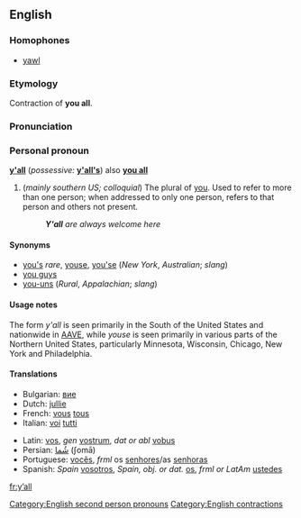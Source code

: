 ==English==

===Homophones===
*[[yawl]]

===Etymology===
Contraction of '''you all'''.

===Pronunciation===
{{IPA|/jɑl/}}

===Personal pronoun===
'''[[y]][[']][[all]]'''  (''possessive:'' '''[[y'all's]]''') also '''[[you all]]'''

# (''mainly southern US; colloquial'') The plural of [[you]].  Used to refer to more than one person; when addressed to only one person, refers to that person and others not present.
#: '''''Y'all''' are always welcome here''

====Synonyms====
*[[you's]] ''rare'', [[youse]], [[you'se]] (''New York'', ''Australian''; ''slang'')
*[[you guys]]
*[[you-uns]] (''Rural'', ''Appalachian''; ''slang'')

====Usage notes====
The form ''y'all'' is seen primarily in the South of the United States and nationwide in [[AAVE]], while ''youse'' is seen primarily in various parts of the Northern United States, particularly Minnesota, Wisconsin, Chicago, New York and Philadelphia.

====Translations====
{{top}}
*Bulgarian: [[вие]]
*Dutch: [[jullie]]
*French: [[vous]] [[tous]]
*Italian: [[voi]] [[tutti]] 
{{mid}}
*Latin: [[vos]], ''gen'' [[vostrum]], ''dat or abl'' [[vobus]]
*Persian: [[شُما]] (ʃomā)
*Portuguese: [[vocês]], ''frml'' os [[senhores]]/as [[senhoras]]
*Spanish: ''Spain'' [[vosotros]], ''Spain, obj. or dat.'' [[os]], ''frml or LatAm'' [[ustedes]]
{{bottom}}

[[Category:English second person pronouns]]
[[Category:English contractions]]

[[fr:y’all]]